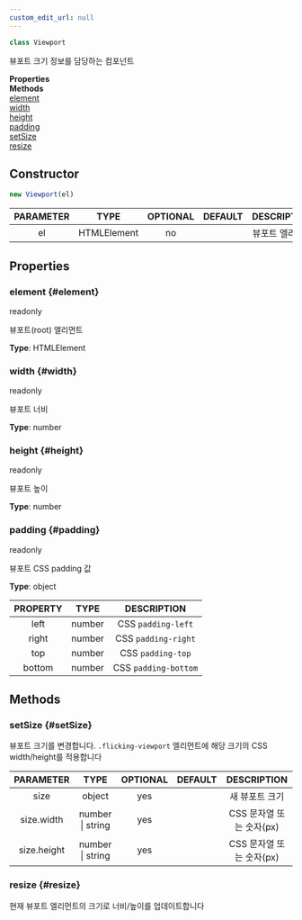 ```yaml
---
custom_edit_url: null
---
```


```ts
class Viewport
```
뷰포트 크기 정보를 담당하는 컴포넌트

<div className="container">
  <div className="row mb-2"><div className="col col--6"><strong>Properties</strong></div><div className="col col--6"><strong>Methods</strong></div></div>
  <div className="row"><div className="col col--6"><a href="#element">element</a><br/><a href="#width">width</a><br/><a href="#height">height</a><br/><a href="#padding">padding</a></div><div className="col col--6"><a href="#setSize">setSize</a><br/><a href="#resize">resize</a></div></div>
</div>

## Constructor
```ts
new Viewport(el)
```
|PARAMETER|TYPE|OPTIONAL|DEFAULT|DESCRIPTION|
|:---:|:---:|:---:|:---:|:---:|
|el|HTMLElement|no||뷰포트 엘리먼트|

## Properties

### element {#element}

<div className="bulma-tags">
  <span className="bulma-tag is-warning">readonly</span>
</div>

뷰포트(root) 엘리먼트

**Type**: HTMLElement

### width {#width}

<div className="bulma-tags">
  <span className="bulma-tag is-warning">readonly</span>
</div>

뷰포트 너비

**Type**: number

### height {#height}

<div className="bulma-tags">
  <span className="bulma-tag is-warning">readonly</span>
</div>

뷰포트 높이

**Type**: number

### padding {#padding}

<div className="bulma-tags">
  <span className="bulma-tag is-warning">readonly</span>
</div>

뷰포트 CSS padding 값

**Type**: object

|PROPERTY|TYPE|DESCRIPTION|
|:---:|:---:|:---:|
|left|number|CSS `padding-left`|
|right|number|CSS `padding-right`|
|top|number|CSS `padding-top`|
|bottom|number|CSS `padding-bottom`|

## Methods

### setSize {#setSize}

<div className="bulma-tags">

</div>

뷰포트 크기를 변경합니다.
`.flicking-viewport` 엘리먼트에 해당 크기의 CSS width/height를 적용합니다

|PARAMETER|TYPE|OPTIONAL|DEFAULT|DESCRIPTION|
|:---:|:---:|:---:|:---:|:---:|
|size|object|yes||새 뷰포트 크기|
|size.width|number \| string|yes||CSS 문자열 또는 숫자(px)|
|size.height|number \| string|yes||CSS 문자열 또는 숫자(px)|

### resize {#resize}

<div className="bulma-tags">

</div>

현재 뷰포트 엘리먼트의 크기로 너비/높이를 업데이트합니다

